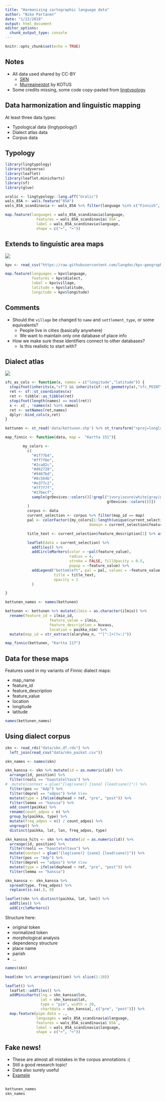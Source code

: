 ```yaml
---
title: "Harmonizing cartographic language data"
author: "Niko Partanen"
date: "1/22/2018"
output: html_document
editor_options: 
  chunk_output_type: console
---
```


```r
knitr::opts_chunk$set(echo = TRUE)
```

## Notes

- All data used shared by CC-BY
    - [SKN](https://www.kotus.fi/aineistot/puhutun_kielen_aineistot/murreaanitteita/suomen_kielen_naytteita_-sarja)
    - [Murreaineistot](https://avaa.tdata.fi/web/kotus/aineistot) by KOTUS
- Some credits missing, some code copy-pasted from [lingtypology](https://github.com/ropensci/lingtypology)

## Data harmonization and linguistic mapping

At least three data types:

- Typological data (lingtypology!)
- Dialect atlas data
- Corpus data

## Typology

```r
library(lingtypology)
library(tidyverse)
library(leaflet)
library(leaflet.minicharts)
library(sf)
library(glue)
```


```r
uralic <- lingtypology::lang.aff("Uralic")
wals_85A <- wals.feature("85A")
wals_85A_scandinavia <- wals_85A %>% filter(language %in% c("Finnish", "Russian", "Swedish"))

map.feature(languages = wals_85A_scandinavia$language,
              features = wals_85A_scandinavia$`85A`,
              label = wals_85A_scandinavia$language,
              shape = c("➡", "⬅"))

```

## Extends to linguistic area maps

![](https://imgur.com/rkrIXGE.png)

```r
kpv <- read_csv("https://raw.githubusercontent.com/langdoc/kpv-geography/master/kpv.csv")

map.feature(languages = kpv$language,
            features = kpv$dialect,
            label = kpv$village,
            latitude = kpv$latitude,
            longitude = kpv$longitude)
```

## Comments

- Should the `village` be changed to `name` and `settlement_type`, or some equivalents?
    - People live in cities (basically anywhere)
    - We want to maintain only one database of place info
- How we make sure these identifiers connect to other databases?
    - Is this realistic to start with?

## Dialect atlas

![](https://imgur.com/uv5WvOk.png)

```r

sfc_as_cols <- function(x, names = c("longitude","latitude")) {
  stopifnot(inherits(x,"sf") && inherits(sf::st_geometry(x),"sfc_POINT"))
  ret <- sf::st_coordinates(x)
  ret <- tibble::as_tibble(ret)
  stopifnot(length(names) == ncol(ret))
  x <- x[ , !names(x) %in% names]
  ret <- setNames(ret,names)
  dplyr::bind_cols(x,ret)
}

kettunen <- st_read('data/kettunen.shp') %>% st_transform("+proj=longlat +datum=WGS84") %>% sfc_as_cols()

map_finnic <- function(data, map =  "Kartta 151"){

        my_colors <-
          c(
            "#1f77b4",
            "#ff7f0e",
            "#2ca02c",
            "#d62728",
            "#9467bd",
            "#8c564b",
            "#e377c2",
            "#7f7f7f",
            "#17becf",
            sample(grDevices::colors()[!grepl("ivory|azure|white|gray|grey|black|pink|1",
                                              grDevices::colors())])
          )
          corpus <- data
          current_selection <- corpus %>% filter(map_id == map)
          pal <- colorFactor({my_colors[1:length(unique(current_selection$feature_value))]},
                                      domain = current_selection$feature_value)

          title_text <- current_selection$feature_description[1] %>% as.character()

          leaflet(data = current_selection) %>%
            addTiles() %>%
            addCircleMarkers(color = ~pal(feature_value),
                             radius = 4,
                             stroke = FALSE, fillOpacity = 0.5,
                             popup = ~feature_value) %>%
            addLegend("bottomleft", pal = pal, values = ~feature_value,
                      title = title_text,
                      opacity = 1
            )

}

kettunen_names <- names(kettunen)

kettunen <- kettunen %>% mutate(ilmio = as.character(ilmio)) %>%
  rename(feature_id = ilmio_id,
                    feature_value = ilmio,
                    feature_description = kuvaus,
                    location = paikka_nim) %>%
  mutate(map_id = str_extract(alaryhma_n, "^[^:]+(?=:)"))

map_finnic(kettunen, "Kartta 117")

```


## Data for these maps

Features used in my variants of Finnic dialect maps:

- map_name
- feature_id 
- feature_description
- feature_value
- location
- longitude
- latitude

```r
names(kettunen_names)
```


## Using dialect corpus


```r
skn <- read_rds("data/skn_df.rds") %>%
  left_join(read_csv("data/skn_paikat.csv"))

skn_names <- names(skn)

skn_kanssa <- skn %>% mutate(id = as.numeric(id)) %>%
  arrange(id, position) %>%
  filter(rooli == "haastateltava") %>%
#  mutate(context = glue("{lag(sane)} {sane} {lead(sane)}")) %>%
  filter(pos == "Adp") %>%
  filter(deprel == "adpos") %>%# View
  mutate(type = ifelse(dephead > ref, "pre", "post")) %>%
  filter(lemma == "kanssa") %>%
  add_count(paikka) %>%
  rename(count_adpos = n) %>%
  group_by(paikka, type) %>%
  mutate(freq_adpos = n() / count_adpos) %>%
  ungroup() %>%
  distinct(paikka, lat, lon, freq_adpos, type)

skn_kanssa_hits <- skn %>% mutate(id = as.numeric(id)) %>%
  arrange(id, position) %>%
  filter(rooli == "haastateltava") %>%
  mutate(context = glue("{lag(sane)} {sane} {lead(sane)}")) %>%
  filter(pos == "Adp") %>%
  filter(deprel == "adpos") %>%# View
  mutate(type = ifelse(dephead > ref, "pre", "post")) %>%
  filter(lemma == "kanssa")

skn_kanssa <- skn_kanssa %>%
  spread(type, freq_adpos) %>%
  replace(is.na(.), 0)

```

```r

leaflet(skn %>% distinct(paikka, lat, lon)) %>%
  addTiles() %>%
  addCircleMarkers()
```

Structure here:

- original token
- normalized token
- morphological analysis
- dependency structure
- place name
- parish
- …

```r
names(skn)
```

```r
head(skn %>% arrange(position) %>% slice(1:10))
```



```r

leaflet() %>%
  leaflet::addTiles() %>%
  addMinicharts(lng = skn_kanssa$lon,
                lat = skn_kanssa$lat,
                type = "pie", width = 20,
                chartdata = skn_kanssa[, c("pre", "post")]) %>%
  map.feature(pipe.data = ., 
              languages = wals_85A_scandinavia$language,
              features = wals_85A_scandinavia$`85A`,
              label = wals_85A_scandinavia$language,
              shape = c("➡", "⬅"))

```

## Fake news!

- These are almost all mistakes in the corpus annotations :(
- Still a good research topic!
- Data also surely useful
- [Example](https://lat.csc.fi/ds/annex/runLoader?nodeid=MPI7648%23&time=3510338&duration=7751&tiername=AL-original)

##

```r
kettunen_names
skn_names
```


